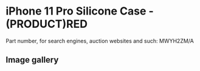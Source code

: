 # iPhone 11 Pro Silicone Case - (PRODUCT)RED

Part number, for search engines, auction websites and such: MWYH2ZM/A

## Image gallery

<div style={{ width: "768px" }}>
  <GalleryComponent
    images={[
      {
        original: "/everysource/MWYH2",
        thumbnail: "/everypreview/MWYH2",
      },
      {
        original: "/everysource/MWYH2_AV1",
        thumbnail: "/everypreview/MWYH2_AV1",
      },
      {
        original: "/everysource/MWYH2_AV2",
        thumbnail: "/everypreview/MWYH2_AV2",
      },
      {
        original: "/everysource/MWYH2_AV3",
        thumbnail: "/everypreview/MWYH2_AV3",
      },
      {
        original: "/everysource/MWYH2_AV4",
        thumbnail: "/everypreview/MWYH2_AV4",
      },
      {
        original: "/everysource/MWYH2_AV5",
        thumbnail: "/everypreview/MWYH2_AV5",
      }
    ]}
  />
</div>